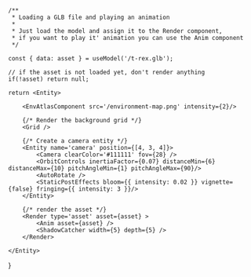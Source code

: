 
    /**
     * Loading a GLB file and playing an animation
     * 
     * Just load the model and assign it to the Render component,
     * if you want to play it' animation you can use the Anim component
     */

    const { data: asset } = useModel('/t-rex.glb');
    
    // if the asset is not loaded yet, don't render anything
    if(!asset) return null;

    return <Entity>

        <EnvAtlasComponent src='/environment-map.png' intensity={2}/>

        {/* Render the background grid */}
        <Grid />

        {/* Create a camera entity */}
        <Entity name='camera' position={[4, 3, 4]}>
            <Camera clearColor='#111111' fov={28} />
            <OrbitControls inertiaFactor={0.07} distanceMin={6} distanceMax={10} pitchAngleMin={1} pitchAngleMax={90}/>
            <AutoRotate />
            <StaticPostEffects bloom={{ intensity: 0.02 }} vignette={false} fringing={{ intensity: 3 }}/>
        </Entity>

        {/* render the asset */}
        <Render type='asset' asset={asset} >
            <Anim asset={asset} />
            <ShadowCatcher width={5} depth={5} />
        </Render>

    </Entity>
}

<LoadingGLB />
